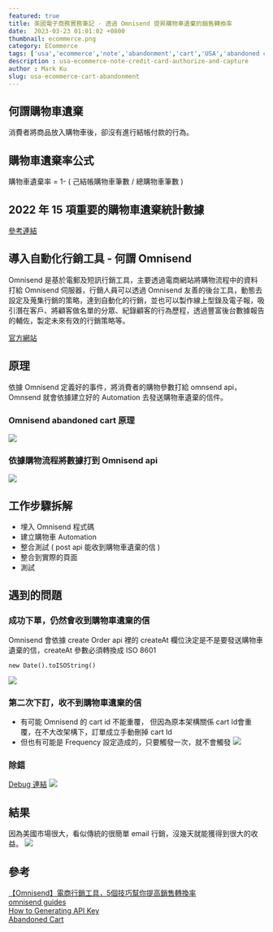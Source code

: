 ```yaml
---
featured: true
title: 美國電子商務實務筆記 - 透過 Omnisend 提昇購物車遺棄的銷售轉換率
date:  2023-03-23 01:01:02 +0800
thumbnail: ecommerce.png
category: ECommerce
tags: ['usa','ecommerce','note','abandonment','cart','USA','abandoned cart']
description : usa-ecommerce-note-credit-card-authorize-and-capture
author : Mark Ku
slug: usa-ecommerce-cart-abandonment
---
```

## 何謂購物車遺棄
消費者將商品放入購物車後，卻沒有進行結帳付款的行為。

## 購物車遺棄率公式
購物車遺棄率 = 1- ( 己結帳購物車筆數  / 總購物車筆數 ) 

## 2022 年 15 項重要的購物車遺棄統計數據

[參考連結](https://www.cloudways.com/blog/shopping-cart-abandonment-statistics/)

## 導入自動化行銷工具 - 何謂 Omnisend
Omnisend 是基於電郵及短訊行銷工具，主要透過電商網站將購物流程中的資料打給 Omnisend 伺服器，行銷人員可以透過 Omnisend 友善的後台工具，動態去設定及蒐集行銷的策略，達到自動化的行銷，並也可以製作線上型錄及電子報，吸引潛在客戶、將顧客做名單的分眾、紀錄顧客的行為歷程，透過豐富後台數據報告的輔佐，製定未來有效的行銷策略等。

[官方網站](https://www.omnisend.com/)

## 原理
依據 Omnisend 定義好的事件，將消費者的購物參數打給 omnsend api，Omnsend 就會依據建立好的 Automation 去發送購物車遺棄的信件。
### Omnisend abandoned cart 原理
![](https://i.imgur.com/NNTe9K0.png)

### 依據購物流程將數據打到 Omnisend api
![](https://i.imgur.com/55A9e3Y.png)

## 工作步驟拆解
* 埋入 Omnisend 程式碼
* 建立購物車 Automation
* 整合測試 ( post api 能收到購物車遺棄的信 )
* 整合到實際的頁面
* 測試

## 遇到的問題
### 成功下單，仍然會收到購物車遺棄的信
Omnisend 會依據 create Order api 裡的 createAt 欄位決定是不是要發送購物車遺棄的信，createAt 參數必須轉換成 ISO 8601 
```
new Date().toISOString()​
```
![](https://i.imgur.com/LgP8aIl.png)

### 第二次下訂，收不到購物車遺棄的信
* 有可能 Omnisend 的 cart id 不能重覆， 但因為原本架構關係 cart Id會重覆，在不大改架構下，訂單成立手動刪掉 cart Id
* 但也有可能是 Frequency 設定造成的，只要觸發一次，就不會觸發
![](https://i.imgur.com/0kLVGLQ.png)
### 除錯
[Debug 連結](https://developers.omnisend.com/developer-console#!/login)
![](https://i.imgur.com/hd8SSdw.png)

## 結果
因為美國市場很大，看似傳統的很簡單 email 行銷，沒幾天就能獲得到很大的收益。
![](https://i.imgur.com/19jWhNo.png)

## 參考
[【Omnisend】電商行銷工具，5個技巧幫你提高銷售轉換率
](https://oldshen.com/omnisend/#:~:text=%E9%A6%96%E5%85%88%E4%BE%86%E5%88%B0Omnisend%20%E7%9A%84,%E4%BF%A1%E7%AE%B1%E6%94%B6%E5%8F%96%E9%A9%97%E8%AD%89%E4%BF%A1%E5%9B%89%E3%80%82)  
[omnisend guides](https://developers.omnisend.com/guides)  
[How to Generating API Key](https://oldshen.com/omnisend/)  
[Abandoned Cart](https://support.omnisend.com/en/articles/1061852-abandoned-cart)  


